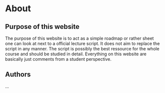 
# About
 

## Purpose of this website
The purpose of this website is to act as a simple roadmap or rather sheet one can look at next to a official lecture script. It does not aim to replace the script in any manner. The script is possibly the best ressource for the whole course and should be studied in detail.
Everything on this website are basically just comments from a student perspective.

## Authors
... 
